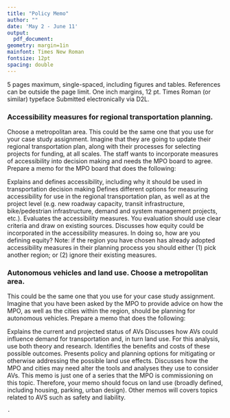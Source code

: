 ```yaml
---
title: "Policy Memo"
author: ""
date: 'May 2 - June 11'
output:
  pdf_document: 
geometry: margin=1in
mainfont: Times New Roman
fontsize: 12pt
spacing: double
---
```



5 pages maximum, single-spaced, including figures and tables. References can be outside the page limit.
One inch margins, 12 pt. Times Roman (or similar) typeface
Submitted electronically via D2L.

### Accessibility measures for regional transportation planning. 

Choose a metropolitan area. This could be the same one that you use for your case study assignment. Imagine that they are going to update their regional transportation plan, along with their processes for selecting projects for funding, at all scales. The staff wants to incorporate measures of accessibility into decision making and needs the MPO board to agree. Prepare a memo for the MPO board that does the following:

Explains and defines accessibility, including why it should be used in transportation decision making
Defines different options for measuring accessibility for use in the regional transportation plan, as well as at the project level (e.g. new roadway capacity, transit infrastructure, bike/pedestrian infrastructure, demand and system management projects, etc.).
Evaluates the accessibility measures. You evaluation should use clear criteria and draw on existing sources.
Discusses how equity could be incorporated in the accessibility measures. In doing so, how are you defining equity?
Note: if the region you have chosen has already adopted accessibility measures in their planning process you should either (1) pick another region; or (2) ignore their existing measures.


### Autonomous vehicles and land use. Choose a metropolitan area. 

This could be the same one that you use for your case study assignment. Imagine that you have been asked by the MPO to provide advice on how the MPO, as well as the cities within the region, should be planning for autonomous vehicles. Prepare a memo that does the following:

Explains the current and projected status of AVs
Discusses how AVs could influence demand for transportation and, in turn land use. For this analysis, use both theory and research.
Identifies the benefits and costs of these possible outcomes.
Presents policy and planning options for mitigating or otherwise addressing the possible land use effects.
Discusses how the MPO and cities may need alter the tools and analyses they use to consider AVs.
This memo is just one of a series that the MPO is commissioning on this topic. Therefore, your memo should focus on land use (broadly defined, including housing, parking, urban design). Other memos will covers topics related to AVS such as safety and liability.



```r
.
```